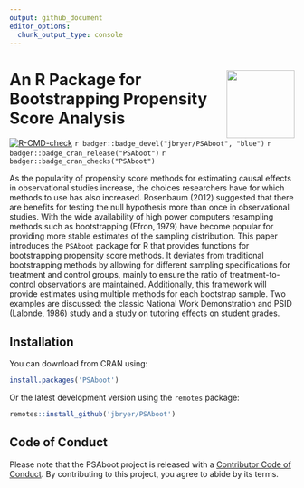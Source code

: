 ```yaml
---
output: github_document
editor_options: 
  chunk_output_type: console
---
```



# <img src="man/figures/PSAboot.png" align="right" width="120" align="right" /> An R Package for Bootstrapping Propensity Score Analysis

<!-- badges: start -->
[![R-CMD-check](https://github.com/jbryer/PSAboot/actions/workflows/R-CMD-check.yaml/badge.svg)](https://github.com/jbryer/PSAboot/actions/workflows/R-CMD-check.yaml)
`r badger::badge_devel("jbryer/PSAboot", "blue")`
`r badger::badge_cran_release("PSAboot")`
`r badger::badge_cran_checks("PSAboot")`
<!-- badges: end -->


As the popularity of propensity score methods for estimating causal effects in observational studies increase, the choices researchers have for which methods to use has also increased. Rosenbaum (2012) suggested that there are benefits for testing the null hypothesis more than once in observational studies. With the wide availability of high power computers resampling methods such as bootstrapping (Efron, 1979) have become popular for providing more stable estimates of the sampling distribution. This paper introduces the `PSAboot` package for R that provides functions for bootstrapping propensity score methods. It deviates from traditional bootstrapping methods by allowing for different sampling specifications for treatment and control groups, mainly to ensure the ratio of treatment-to-control observations are maintained. Additionally, this framework will provide estimates using multiple methods for each bootstrap sample. Two examples are discussed: the classic National Work Demonstration and PSID (Lalonde, 1986) study and a study on tutoring effects on student grades.

## Installation

You can download from CRAN using:

```r
install.packages('PSAboot')
```

Or the latest development version using the `remotes` package:

```r
remotes::install_github('jbryer/PSAboot')
```

## Code of Conduct
  
Please note that the PSAboot project is released with a [Contributor Code of Conduct](https://contributor-covenant.org/version/2/1/CODE_OF_CONDUCT.html). By contributing to this project, you agree to abide by its terms.
